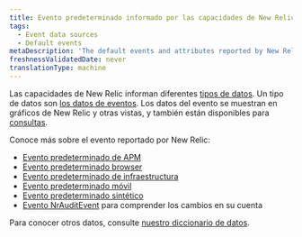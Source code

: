 ```yaml
---
title: Evento predeterminado informado por las capacidades de New Relic
tags:
  - Event data sources
  - Default events
metaDescription: 'The default events and attributes reported by New Relic capabilities (APM, browser, mobile, and more).'
freshnessValidatedDate: never
translationType: machine
---
```


Las capacidades de New Relic informan diferentes [tipos de datos](/docs/using-new-relic/data/understand-data/new-relic-data-types). Un tipo de datos son [los datos de eventos](/docs/using-new-relic/data/understand-data/new-relic-data-types#event-data). Los datos del evento se muestran en gráficos de New Relic y otras vistas, y también están disponibles para [consultas](/docs/using-new-relic/data/understand-data/query-new-relic-data).

Conoce más sobre el evento reportado por New Relic:

* [Evento predeterminado de APM](/docs/insights/insights-data-sources/default-data/apm-default-events-insights)
* [Evento predeterminado browser](/docs/insights/insights-data-sources/default-data/browser-default-events-insights)
* [Evento predeterminado de infraestructura](/docs/infrastructure/manage-your-data/data-instrumentation/default-infrastructure-events)
* [Evento predeterminado móvil](/docs/insights/insights-data-sources/default-data/mobile-default-events-insights)
* [Evento predeterminado sintético](/docs/insights/insights-data-sources/default-data/synthetics-default-events-insights)
* [Evento NrAuditEvent](/docs/insights/event-data-sources/default-events/query-account-audit-logs-nrauditevent/) para comprender los cambios en su cuenta

Para conocer otros datos, consulte [nuestro diccionario de datos](/attribute-dictionary).
